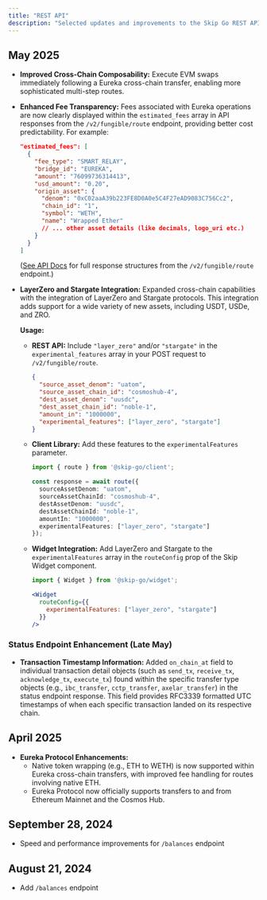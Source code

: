 ```yaml
---
title: "REST API"
description: "Selected updates and improvements to the Skip Go REST API."
---
```


## May 2025
- **Improved Cross-Chain Composability:** Execute EVM swaps immediately following a Eureka cross-chain transfer, enabling more sophisticated multi-step routes.
- **Enhanced Fee Transparency:** Fees associated with Eureka operations are now clearly displayed within the `estimated_fees` array in API responses from the `/v2/fungible/route` endpoint, providing better cost predictability. For example:
  ```json
  "estimated_fees": [
    {
      "fee_type": "SMART_RELAY",
      "bridge_id": "EUREKA",
      "amount": "76099736314413",
      "usd_amount": "0.20",
      "origin_asset": {
        "denom": "0xC02aaA39b223FE8D0A0e5C4F27eAD9083C756Cc2",
        "chain_id": "1",
        "symbol": "WETH",
        "name": "Wrapped Ether"
        // ... other asset details (like decimals, logo_uri etc.)
      }
    }
  ]
  ```
  ([See API Docs](/api-reference/prod/fungible/post-v2fungibleroute) for full response structures from the `/v2/fungible/route` endpoint.)
- **LayerZero and Stargate Integration:** Expanded cross-chain capabilities with the integration of LayerZero and Stargate protocols. This integration adds support for a wide variety of new assets, including USDT, USDe, and ZRO.
  
  **Usage:**
  - **REST API:** Include `"layer_zero"` and/or `"stargate"` in the `experimental_features` array in your POST request to `/v2/fungible/route`.
    ```json
    {
      "source_asset_denom": "uatom",
      "source_asset_chain_id": "cosmoshub-4",
      "dest_asset_denom": "uusdc",
      "dest_asset_chain_id": "noble-1",
      "amount_in": "1000000",
      "experimental_features": ["layer_zero", "stargate"]
    }
    ```
  
  - **Client Library:** Add these features to the `experimentalFeatures` parameter.
    ```typescript
    import { route } from '@skip-go/client';
    
    const response = await route({
      sourceAssetDenom: "uatom",
      sourceAssetChainId: "cosmoshub-4",
      destAssetDenom: "uusdc",
      destAssetChainId: "noble-1",
      amountIn: "1000000",
      experimentalFeatures: ["layer_zero", "stargate"]
    });
    ```
  
  - **Widget Integration:** Add LayerZero and Stargate to the `experimentalFeatures` array in the `routeConfig` prop of the Skip Widget component.
    ```jsx
    import { Widget } from '@skip-go/widget';
    
    <Widget
      routeConfig={{
        experimentalFeatures: ["layer_zero", "stargate"]
      }}
    />
    ```

### Status Endpoint Enhancement (Late May)
- **Transaction Timestamp Information:** Added `on_chain_at` field to individual transaction detail objects (such as `send_tx`, `receive_tx`, `acknowledge_tx`, `execute_tx`) found within the specific transfer type objects (e.g., `ibc_transfer`, `cctp_transfer`, `axelar_transfer`) in the status endpoint response. This field provides RFC3339 formatted UTC timestamps of when each specific transaction landed on its respective chain.

## April 2025
- **Eureka Protocol Enhancements:**
    - Native token wrapping (e.g., ETH to WETH) is now supported within Eureka cross-chain transfers, with improved fee handling for routes involving native ETH.
    - Eureka Protocol now officially supports transfers to and from Ethereum Mainnet and the Cosmos Hub.


## September 28, 2024
- Speed and performance improvements for `/balances` endpoint

## August 21, 2024
- Add `/balances` endpoint

